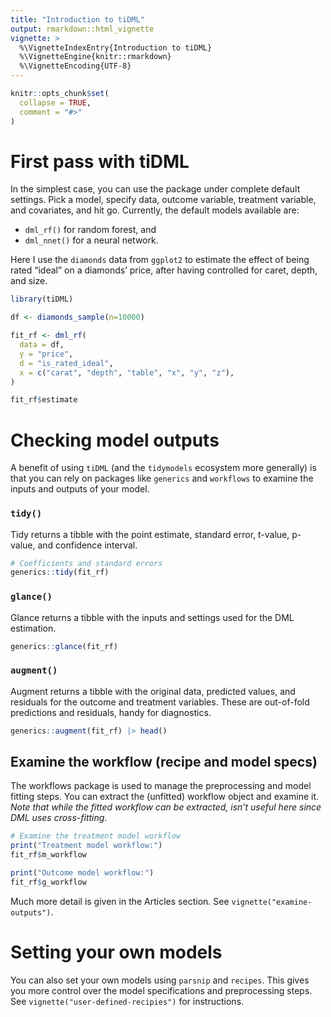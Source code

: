 ```yaml
---
title: "Introduction to tiDML"
output: rmarkdown::html_vignette
vignette: >
  %\VignetteIndexEntry{Introduction to tiDML}
  %\VignetteEngine{knitr::rmarkdown}
  %\VignetteEncoding{UTF-8}
---
```


```r
knitr::opts_chunk$set(
  collapse = TRUE,
  comment = "#>"
)
```
# First pass with tiDML

In the simplest case, you can use the package under complete default settings. Pick a model, specify data, outcome variable, treatment variable, and covariates, and hit go. Currently, the default models available are:

- `dml_rf()` for random forest, and
- `dml_nnet()` for a neural network.

Here I use the `diamonds` data from `ggplot2` to estimate the effect of being rated "ideal" on a diamonds' price, after having controlled for caret, depth, and size.


```r
library(tiDML)

df <- diamonds_sample(n=10000)

fit_rf <- dml_rf(
  data = df,
  y = "price",
  d = "is_rated_ideal",
  x = c("carat", "depth", "table", "x", "y", "z"),
)

fit_rf$estimate
```

# Checking model outputs

A benefit of using `tiDML` (and the `tidymodels` ecosystem more generally) is that you can rely on packages like `generics` and `workflows` to examine the inputs and outputs of your model.

### `tidy()`

Tidy returns a tibble with the point estimate, standard error, t-value, p-value, and confidence interval.

```r
# Coefficients and standard errors
generics::tidy(fit_rf)
```

### `glance()` 

Glance returns a tibble with the inputs and settings used for the DML estimation.

```r
generics::glance(fit_rf)
```

### `augment()`

Augment returns a tibble with the original data, predicted values, and residuals for the outcome and treatment variables. These are out-of-fold predictions and residuals, handy for diagnostics.

```r
generics::augment(fit_rf) |> head()
```

## Examine the workflow (recipe and model specs)

The workflows package is used to manage the preprocessing and model fitting steps. You can extract the (unfitted) workflow object and examine it. *Note that while the fitted workflow can be extracted, isn't useful here since DML uses cross-fitting.* 

```r
# Examine the treatment model workflow
print("Treatment model workflow:")
fit_rf$m_workflow

print("Outcome model workflow:")
fit_rf$g_workflow
```

Much more detail is given in the Articles section. See `vignette("examine-outputs")`.

# Setting your own models

You can also set your own models using `parsnip` and `recipes`. This gives you more control over the model specifications and preprocessing steps. See `vignette("user-defined-recipies")` for instructions.